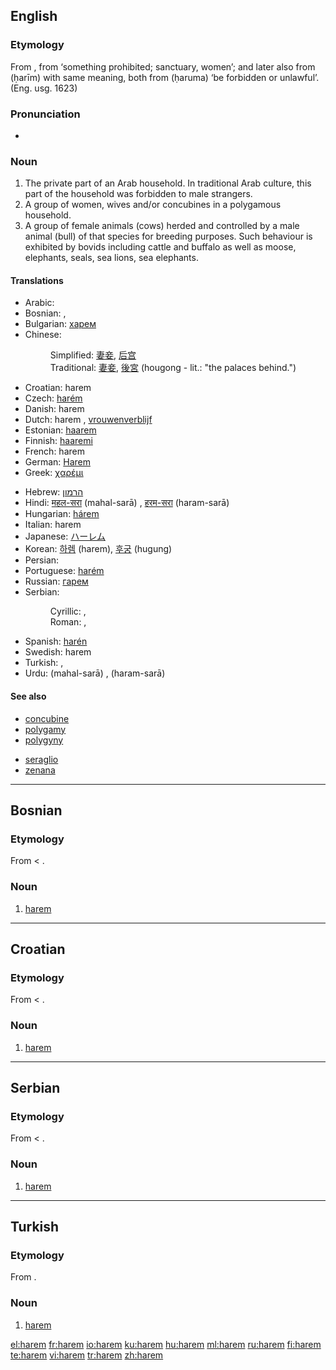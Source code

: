 ==English==
{{wikipedia}}

===Etymology===
From {{Turk.}} {{term|harem|lang=tr}}, from {{Ar.}} {{term|حرم|lang=ar|sc=Arab|tr=ḥaram}} ‘something prohibited; sanctuary, women’; and later also from {{Arab|[[حريم]]}} (ḥarīm) with same meaning, both from {{Arab|[[حرم]]}} (ḥaruma) ‘be forbidden or unlawful’.  (Eng. usg. 1623)

===Pronunciation===
* {{audio|en-us-harem.ogg|Audio (US)}}

===Noun===
{{en-noun}}

# The private part of an Arab household. In traditional Arab culture, this part of the household was forbidden to male strangers.
# A group of women, wives and/or concubines in a polygamous household.
# A group of female animals (cows) herded and controlled by a male animal (bull) of that species for breeding purposes. Such behaviour is exhibited by bovids including cattle and buffalo as well as moose, elephants, seals, sea lions, sea elephants.

====Translations====
{{rfc-trans}}
{{top}}
* Arabic: {{Arab|[[حريم]]}}
* Bosnian: {{t-|bs|harem|m}}, {{t-|bs|haremluk|m}}
* Bulgarian: [[харем#Bulgarian|харем]] {{m}}
* Chinese:
*: Simplified: [[妻妾]], [[后宫]]
*: Traditional: [[妻妾]], [[後宮]] (hougong - lit.: "the palaces behind.")
* Croatian: harem {{m}}
* Czech: [[harém]] {{m}}
* Danish: harem
* Dutch: harem {{m}}, [[vrouwenverblijf]]
* Estonian: [[haarem]]
* Finnish: [[haaremi]]
* French: harem {{m}}
* German: [[Harem]] {{m}}
* Greek: [[χαρέμι]]
{{mid}}
* Hebrew: [[הרמון]]
* Hindi: [[महल-सरा]] (mahal-sarā) {{f}}, [[हरम-सरा]] (haram-sarā) {{f}}
* Hungarian: [[hárem]]
* Italian: harem
* Japanese: [[ハーレム]]
* Korean: [[하렘]] (harem), [[후궁]] (hugung)
* Persian: {{fa-Arab|[[حریم]]}}
* Portuguese: [[harém]] {{m}}
* Russian: [[гарем]] {{m}}
* Serbian:
*: Cyrillic: {{t-|sr|харем|m}}, {{t-|sr|харемлук|m}}
*: Roman: {{t-|sr|harem|m}}, {{t-|sr|haremluk|m}}
* Spanish: [[harén]]
* Swedish: harem {{n}}
* Turkish: {{t|tr|harem}}, {{t|tr|haremlik}}
* Urdu: {{ur-Arab|[[محل سرا]]}} (mahal-sarā) {{f}}, {{ur-Arab|[[حرم سرا]]}} (haram-sarā) {{f}}
{{bottom}}

====See also====
{{top2}}
* [[concubine]]
* [[polygamy]]
* [[polygyny]]
{{mid2}}
* [[seraglio]]
* [[zenana]]
{{bottom}}

----

==Bosnian==

===Etymology===
From {{Turk.|bs}} {{term|harem|lang=tr}} < {{Ar.|bs}} {{term|حرم|lang=ar|sc=Arab|tr=ḥaram}}.

===Noun===
{{bs-noun|g=m|haremi}}

# [[#English|harem]]

----

==Croatian==

===Etymology===
From {{Turk.|hr}} {{term|harem|lang=tr}} < {{Ar.|hr}} {{term|حرم|lang=ar|sc=Arab|tr=ḥaram}}.

===Noun===
{{hr-noun|m}}

# [[#English|harem]]

----

==Serbian==

===Etymology===
From {{Turk.|sr}} {{term|harem|lang=tr}} < {{Ar.|sr}} {{term|حرم|lang=ar|sc=Arab|tr=ḥaram}}.

===Noun===
{{sr-noun|g=m|pl=haremi|cyr=харем}}

# [[#English|harem]]

----

==Turkish==

===Etymology===
From {{Ar.|tr}} {{term|حرم|lang=ar|sc=Arab|tr=ḥaram}}.

===Noun===
{{infl|tr|noun}}

# [[#English|harem]]

[[el:harem]]
[[fr:harem]]
[[io:harem]]
[[ku:harem]]
[[hu:harem]]
[[ml:harem]]
[[ru:harem]]
[[fi:harem]]
[[te:harem]]
[[vi:harem]]
[[tr:harem]]
[[zh:harem]]